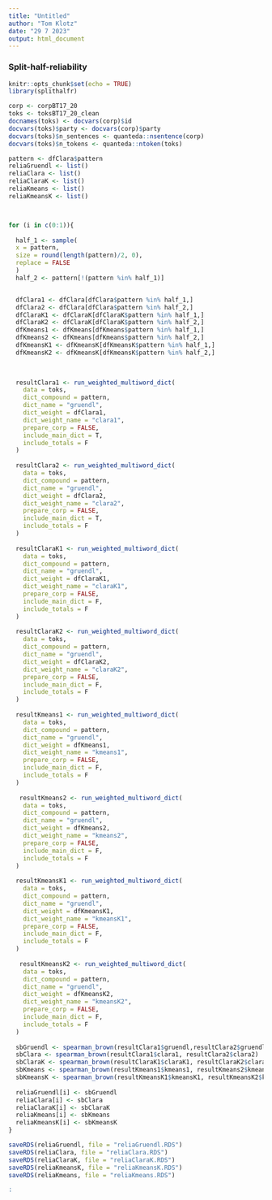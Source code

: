 ```yaml
---
title: "Untitled"
author: "Tom Klotz"
date: "29 7 2023"
output: html_document
---
```


### Split-half-reliability

```r
knitr::opts_chunk$set(echo = TRUE)
library(splithalfr)

```



```r
corp <- corpBT17_20
toks <- toksBT17_20_clean 
docnames(toks) <- docvars(corp)$id
docvars(toks)$party <- docvars(corp)$party
docvars(toks)$n_sentences <- quanteda::nsentence(corp)
docvars(toks)$n_tokens <- quanteda::ntoken(toks)
```


```r

pattern <- dfClara$pattern
reliaGruendl <- list()
reliaClara <- list()
reliaClaraK <- list()
reliaKmeans <- list()
reliaKmeansK <- list()



for (i in c(0:1)){
  
  half_1 <- sample(
  x = pattern,
  size = round(length(pattern)/2, 0),
  replace = FALSE
  )
  half_2 <- pattern[!(pattern %in% half_1)]


  dfClara1 <- dfClara[dfClara$pattern %in% half_1,]
  dfClara2 <- dfClara[dfClara$pattern %in% half_2,]
  dfClaraK1 <- dfClaraK[dfClaraK$pattern %in% half_1,]
  dfClaraK2 <- dfClaraK[dfClaraK$pattern %in% half_2,]
  dfKmeans1 <- dfKmeans[dfKmeans$pattern %in% half_1,]
  dfKmeans2 <- dfKmeans[dfKmeans$pattern %in% half_2,]
  dfKmeansK1 <- dfKmeansK[dfKmeansK$pattern %in% half_1,]
  dfKmeansK2 <- dfKmeansK[dfKmeansK$pattern %in% half_2,]
  

  
  resultClara1 <- run_weighted_multiword_dict(
    data = toks,
    dict_compound = pattern,
    dict_name = "gruendl",
    dict_weight = dfClara1,
    dict_weight_name = "clara1",
    prepare_corp = FALSE,
    include_main_dict = T,
    include_totals = F
  )
  
  resultClara2 <- run_weighted_multiword_dict(
    data = toks,
    dict_compound = pattern,
    dict_name = "gruendl",
    dict_weight = dfClara2,
    dict_weight_name = "clara2",
    prepare_corp = FALSE,
    include_main_dict = T,
    include_totals = F
  )
  
  resultClaraK1 <- run_weighted_multiword_dict(
    data = toks,
    dict_compound = pattern,
    dict_name = "gruendl",
    dict_weight = dfClaraK1,
    dict_weight_name = "claraK1",
    prepare_corp = FALSE,
    include_main_dict = F,
    include_totals = F
  )
  
  resultClaraK2 <- run_weighted_multiword_dict(
    data = toks,
    dict_compound = pattern,
    dict_name = "gruendl",
    dict_weight = dfClaraK2,
    dict_weight_name = "claraK2",
    prepare_corp = FALSE,
    include_main_dict = F,
    include_totals = F
  )
  
  resultKmeans1 <- run_weighted_multiword_dict(
    data = toks,
    dict_compound = pattern,
    dict_name = "gruendl",
    dict_weight = dfKmeans1,
    dict_weight_name = "kmeans1",
    prepare_corp = FALSE,
    include_main_dict = F,
    include_totals = F
  )
  
   resultKmeans2 <- run_weighted_multiword_dict(
    data = toks,
    dict_compound = pattern,
    dict_name = "gruendl",
    dict_weight = dfKmeans2,
    dict_weight_name = "kmeans2",
    prepare_corp = FALSE,
    include_main_dict = F,
    include_totals = F
  )
   
  resultKmeansK1 <- run_weighted_multiword_dict(
    data = toks,
    dict_compound = pattern,
    dict_name = "gruendl",
    dict_weight = dfKmeansK1,
    dict_weight_name = "kmeansK1",
    prepare_corp = FALSE,
    include_main_dict = F,
    include_totals = F
  )
  
   resultKmeansK2 <- run_weighted_multiword_dict(
    data = toks,
    dict_compound = pattern,
    dict_name = "gruendl",
    dict_weight = dfKmeansK2,
    dict_weight_name = "kmeansK2",
    prepare_corp = FALSE,
    include_main_dict = F,
    include_totals = F
  )
  
  sbGruendl <- spearman_brown(resultClara1$gruendl,resultClara2$gruendl)
  sbClara <- spearman_brown(resultClara1$clara1, resultClara2$clara2)
  sbClaraK <- spearman_brown(resultClaraK1$claraK1, resultClaraK2$claraK2)
  sbKmeans <- spearman_brown(resultKmeans1$kmeans1, resultKmeans2$kmeans2)
  sbKmeansK <- spearman_brown(resultKmeansK1$kmeansK1, resultKmeansK2$kmeansK2)
  
  reliaGruendl[i] <- sbGruendl
  reliaClara[i] <- sbClara
  reliaClaraK[i] <- sbClaraK
  reliaKmeans[i] <- sbKmeans
  reliaKmeansK[i] <- sbKmeansK
}

saveRDS(reliaGruendl, file = "reliaGruendl.RDS")
saveRDS(reliaClara, file = "reliaClara.RDS")
saveRDS(reliaClaraK, file = "reliaClaraK.RDS")
saveRDS(reliaKmeansK, file = "reliaKmeansK.RDS")
saveRDS(reliaKmeans, file = "reliaKmeans.RDS")

```




```r
:
```


